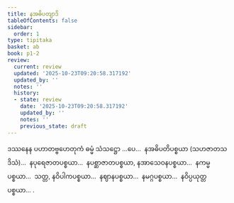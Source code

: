 ```yaml
---
title: နအဓိပတျာဒိ
tableOfContents: false
sidebar:
  order: 1
type: tipitaka
basket: ab
book: p1-2
review:
  current: review
  updated: '2025-10-23T09:20:58.317192'
  updated_by: ''
  notes: ''
  history:
  - state: review
    date: '2025-10-23T09:20:58.317192'
    updated_by: ''
    notes: ''
    previous_state: draft
---
```



<ReviewStatus review={frontmatter.review} showDetails={true} />

<HypothesisAnnotation frontmatter={frontmatter} />

<DynamicBreadcrumb />

<Division number="71" book="p1-2" e="ch" v="37" p="211">

<Paragraph number="1260" book="p1-2">
ဒဿနေန ပဟာတဗ္ဗဟေတုကံ ဓမ္မံ သံသဋ္ဌော …ပေ…  နအဓိပတိပစ္စယာ (သဟဇာတသဒိသံ)…  နပုရေဇာတပစ္စယာ…  နပစ္ဆာဇာတပစ္စယာ, နအာသေဝနပစ္စယာ…  နကမ္မပစ္စယာ…  သတ္တ, နဝိပါကပစ္စယာ…  နဈာနပစ္စယာ…  နမဂ္ဂပစ္စယာ…  နဝိပ္ပယုတ္တပစ္စယာ… .
</Paragraph>
</Division>